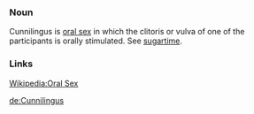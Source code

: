 === Noun ===
Cunnilingus is [[oral sex]] in which the clitoris or vulva of one of the participants is orally stimulated.
See [[sugartime]].

=== Links ===
[[w:Oral sex|Wikipedia:Oral Sex]]

[[de:Cunnilingus]]